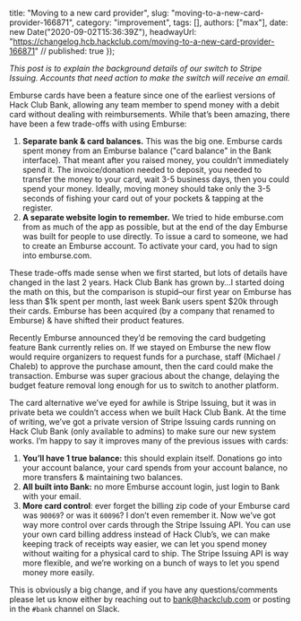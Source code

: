   title: "Moving to a new card provider",
  slug: "moving-to-a-new-card-provider-166871",
  category: "improvement",
  tags: [],
  authors: ["max"],
  date: new Date("2020-09-02T15:36:39Z"),
  headwayUrl: "https://changelog.hcb.hackclub.com/moving-to-a-new-card-provider-166871" // published: true
});

_This post is to explain the background details of our switch to Stripe Issuing. Accounts that need action to make the switch will receive an email._

Emburse cards have been a feature since one of the earliest versions of Hack Club Bank, allowing any team member to spend money with a debit card without dealing with reimbursements. While that’s been amazing, there have been a few trade-offs with using Emburse:

1. **Separate bank & card balances.** This was the big one. Emburse cards spent money from an Emburse balance ("card balance" in the Bank interface). That meant after you raised money, you couldn’t immediately spend it. The invoice/donation needed to deposit, you needed to transfer the money to your card, wait 3-5 business days, then you could spend your money. Ideally, moving money should take only the 3-5 seconds of fishing your card out of your pockets & tapping at the register.
2. **A separate website login to remember.** We tried to hide emburse.com from as much of the app as possible, but at the end of the day Emburse was built for people to use directly. To issue a card to someone, we had to create an Emburse account. To activate your card, you had to sign into emburse.com.

These trade-offs made sense when we first started, but lots of details have changed in the last 2 years. Hack Club Bank has grown by…I started doing the math on this, but the comparison is stupid–our first year on Emburse has less than $1k spent per month, last week Bank users spent $20k through their cards. Emburse has been acquired (by a company that renamed to Emburse) & have shifted their product features.

Recently Emburse announced they’d be removing the card budgeting feature Bank currently relies on. If we stayed on Emburse the new flow would require organizers to request funds for a purchase, staff (Michael / Chaleb) to approve the purchase amount, then the card could make the transaction. Emburse was super gracious about the change, delaying the budget feature removal long enough for us to switch to another platform.

The card alternative we’ve eyed for awhile is Stripe Issuing, but it was in private beta we couldn’t access when we built Hack Club Bank. At the time of writing, we’ve got a private version of Stripe Issuing cards running on Hack Club Bank (only available to admins) to make sure our new system works. I’m happy to say it improves many of the previous issues with cards:

1. **You’ll have 1 true balance:** this should explain itself. Donations go into your account balance, your card spends from your account balance, no more transfers & maintaining two balances.
2. **All built into Bank:** no more Emburse account login, just login to Bank with your email.
3. **More card control**: ever forget the billing zip code of your Emburse card was `90069`? or was it `60096`? I don’t even remember it. Now we’ve got way more control over cards through the Stripe Issuing API. You can use your own card billing address instead of Hack Club’s, we can make keeping track of receipts way easier, we can let you spend money without waiting for a physical card to ship. The Stripe Issuing API is way more flexible, and we’re working on a bunch of ways to let you spend money more easily.

This is obviously a big change, and if you have any questions/comments please let us know either by reaching out to bank@hackclub.com or posting in the `#bank` channel on Slack.
